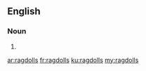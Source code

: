 ==English==

===Noun===
{{head|en|plural}}

# {{plural of|ragdoll|lang=en|nocat=1}}

[[ar:ragdolls]]
[[fr:ragdolls]]
[[ku:ragdolls]]
[[my:ragdolls]]